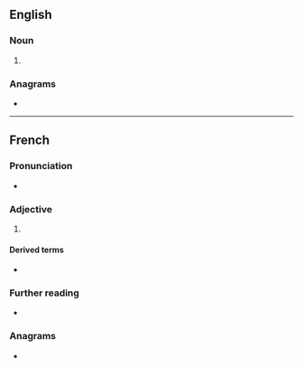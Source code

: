 ==English==

===Noun===
{{head|en|noun plural form}}

# {{plural of|mien|lang=en}}

===Anagrams===
* {{anagrams|en|Nîmes|mines|minse}}

----

==French==

===Pronunciation===
* {{fr-IPA}}

===Adjective===
{{head|fr|adjective form}}

# {{lb|fr|archaic}} {{masculine plural of|lang=fr|mien||my}}

====Derived terms====
* {{l|fr|les miens||mine}}

===Further reading===
* {{R:TLFi}}

===Anagrams===
* {{l|fr|mines}}
